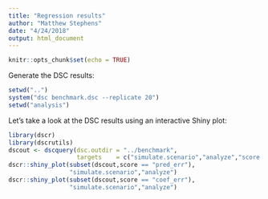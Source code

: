 ```yaml
---
title: "Regression results"
author: "Matthew Stephens"
date: "4/24/2018"
output: html_document
---
```


```r
knitr::opts_chunk$set(echo = TRUE)
```

Generate the DSC results:

```r
setwd("..")
system("dsc benchmark.dsc --replicate 20")
setwd("analysis")
```

Let's take a look at the DSC results using an interactive Shiny plot:

```r
library(dscr)
library(dscrutils)
dscout <- dscquery(dsc.outdir = "../benchmark",
                   targets    = c("simulate.scenario","analyze","score.err"))
dscr::shiny_plot(subset(dscout,score == "pred_err"),
				 "simulate.scenario","analyze")
dscr::shiny_plot(subset(dscout,score == "coef_err"),
				 "simulate.scenario","analyze")
```

